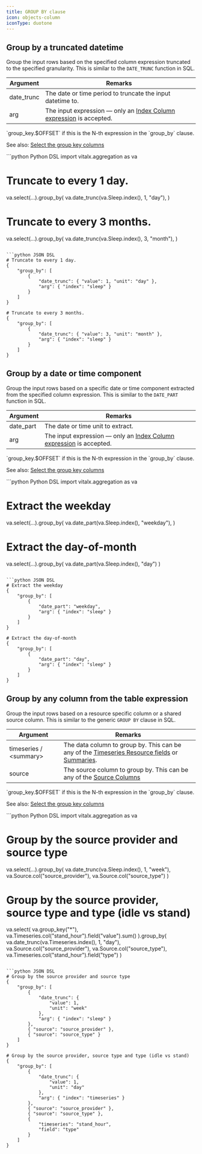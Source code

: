 ```yaml
---
title: GROUP BY clause
icon: objects-column
iconType: duotone
---
```



## Group by a truncated datetime

Group the input rows based on the specified column expression truncated to the specified granularity.
This is similar to the `DATE_TRUNC` function in SQL.

<AccordionGroup>
<Accordion title="Input argument" icon="arrow-right-to-bracket" iconType="duotone" defaultOpen>

| Argument         | Remarks 
| ---------------- | ---------------
| date_trunc       | The date or time period to truncate the input datetime to.
| arg              | The input expression — only an [Index Column expression](/api-reference/horizon-ai/aggregation/query-dsl/column-expressions#index-column-expression) is accepted.

</Accordion>

<Accordion title="Output column name" icon="line-columns" iconType="duotone" defaultOpen>
`group_key.$OFFSET` if this is the N-th expression in the `group_by` clause.

See also: [Select the group key columns](/api-reference/horizon-ai/aggregation/query-dsl/select-clause#select-the-group-key-columns)
</Accordion>
</AccordionGroup>

<CodeGroup>
```python Python DSL
import vitalx.aggregation as va

# Truncate to every 1 day.
va.select(...).group_by(
    va.date_trunc(va.Sleep.index(), 1, "day"),
)

# Truncate to every 3 months.
va.select(...).group_by(
    va.date_trunc(va.Sleep.index(), 3, "month"),
)
```

```python JSON DSL
# Truncate to every 1 day.
{
    "group_by": [
        {
            "date_trunc": { "value": 1, "unit": "day" },
            "arg": { "index": "sleep" }
        }
    ]
}

# Truncate to every 3 months.
{
    "group_by": [
        {
            "date_trunc": { "value": 3, "unit": "month" },
            "arg": { "index": "sleep" }
        }
    ]
}
```
</CodeGroup>



## Group by a date or time component


Group the input rows based on a specific date or time component extracted from the specified column expression.
This is similar to the `DATE_PART` function in SQL.

<AccordionGroup>
<Accordion title="Input argument" icon="arrow-right-to-bracket" iconType="duotone" defaultOpen>

| Argument         | Remarks 
| ---------------- | ---------------
| date_part        | The date or time unit to extract.
| arg              | The input expression — only an [Index Column expression](/api-reference/horizon-ai/aggregation/query-dsl/column-expressions#index-column-expression) is accepted.

</Accordion>

<Accordion title="Output column name" icon="line-columns" iconType="duotone" defaultOpen>
`group_key.$OFFSET` if this is the N-th expression in the `group_by` clause.

See also: [Select the group key columns](/api-reference/horizon-ai/aggregation/query-dsl/select-clause#select-the-group-key-columns)
</Accordion>
</AccordionGroup>

<CodeGroup>
```python Python DSL
import vitalx.aggregation as va

# Extract the weekday
va.select(...).group_by(
    va.date_part(va.Sleep.index(), "weekday"),
)

# Extract the day-of-month
va.select(...).group_by(
    va.date_part(va.Sleep.index(), "day")
)
```

```python JSON DSL
# Extract the weekday
{
    "group_by": [
        {
            "date_part": "weekday",
            "arg": { "index": "sleep" }
        }
    ]
}

# Extract the day-of-month
{
    "group_by": [
        {
            "date_part": "day",
            "arg": { "index": "sleep" }
        }
    ]
}
```
</CodeGroup>

## Group by any column from the table expression

Group the input rows based on a resource specific column or a shared source column.
This is similar to the generic `GROUP BY` clause in SQL.

<AccordionGroup>
<Accordion title="Input argument" icon="arrow-right-to-bracket" iconType="duotone" defaultOpen>

| Argument                          | Remarks
| --------------------------------- | ---------------
| timeseries / \<summary\>          | The data column to group by. This can be any of the [Timeseries Resource fields](/api-reference/horizon-ai/aggregation/query-dsl/column-expressions#timeseries%3A) or [Summaries](/api-reference/horizon-ai/aggregation/query-dsl/column-expressions#summaries%3A).
| source                            | The source column to group by. This can be any of the [Source Columns](/api-reference/horizon-ai/aggregation/query-dsl/column-expressions#source-columns%3A)

</Accordion>

<Accordion title="Output column name" icon="line-columns" iconType="duotone" defaultOpen>
`group_key.$OFFSET` if this is the N-th expression in the `group_by` clause.

See also: [Select the group key columns](/api-reference/horizon-ai/aggregation/query-dsl/select-clause#select-the-group-key-columns)
</Accordion>
</AccordionGroup>

<CodeGroup>
```python Python DSL
import vitalx.aggregation as va

# Group by the source provider and source type
va.select(...).group_by(
    va.date_trunc(va.Sleep.index(), 1, "week"),
    va.Source.col("source_provider"),
    va.Source.col("source_type")
)

# Group by the source provider, source type and type (idle vs stand)

va.select(
    va.group_key("*"),
    va.Timeseries.col("stand_hour").field("value").sum()
).group_by(
    va.date_trunc(va.Timeseries.index(), 1, "day"),
    va.Source.col("source_provider"),
    va.Source.col("source_type"),
    va.Timeseries.col("stand_hour").field("type")
)
```

```python JSON DSL
# Group by the source provider and source type
{
    "group_by": [
        {
            "date_trunc": {
                "value": 1,
                "unit": "week"
            },
            "arg": { "index": "sleep" }
        },
        { "source": "source_provider" },
        { "source": "source_type" }
    ]
}

# Group by the source provider, source type and type (idle vs stand)
{
    "group_by": [
        {
            "date_trunc": {
                "value": 1,
                "unit": "day"
            },
            "arg": { "index": "timeseries" }
        },
        { "source": "source_provider" },
        { "source": "source_type" },
        {
            "timeseries": "stand_hour",
            "field": "type"
        }
    ]
}
```
</CodeGroup>
